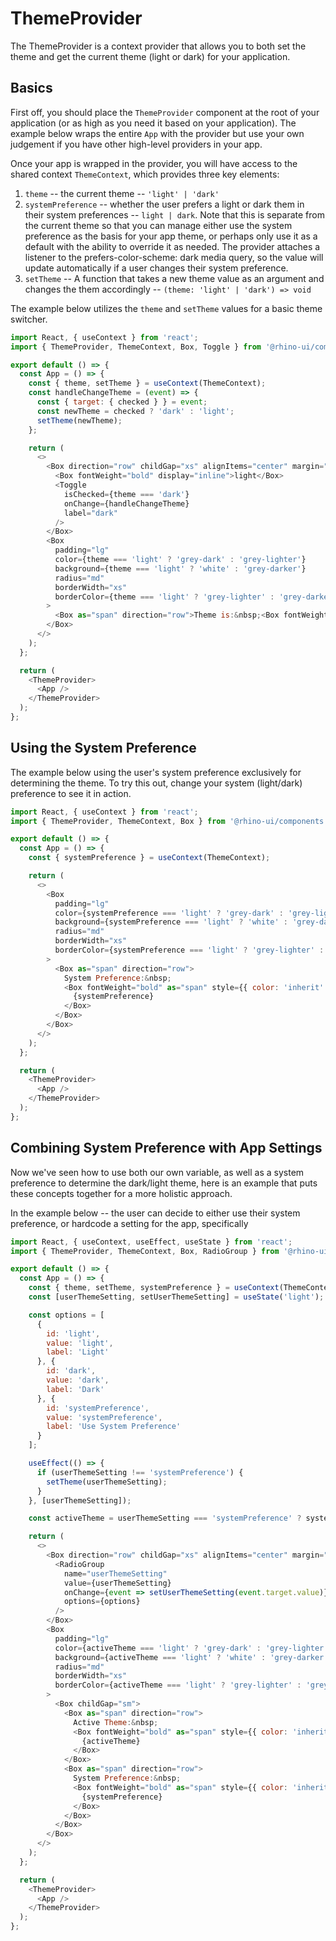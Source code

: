 
<Meta title="Providers/ThemeProvider/Codesandbox" />

# ThemeProvider

The ThemeProvider is a context provider that allows you to both set the theme and get the current theme (light or dark) for your application.

## Basics

First off, you should place the `ThemeProvider` component at the root of your application (or as high as you need it based on your application).
The example below wraps the entire `App` with the provider but use your own judgement if you have other high-level providers in your app.

Once your app is wrapped in the provider, you will have access to the shared context `ThemeContext`, which provides three key elements:

1. `theme` -- the current theme -- `'light' | 'dark'`
2. `systemPreference` -- whether the user prefers a light or dark them in their system preferences -- `light | dark`. Note that this is separate from the
current theme so that you can manage either use the system preference as the basis for your app theme, or perhaps only use it as a default with the ability to
override it as needed. The provider attaches a listener to the prefers-color-scheme: dark media query, so the value will update automatically if a user changes their
system preference.
3. `setTheme` -- A function that takes a new theme value as an argument and changes the them accordingly -- `(theme: 'light' | 'dark') => void`

The example below utilizes the `theme` and `setTheme` values for a basic theme switcher.

```js codesandbox=rhinolabs-components
import React, { useContext } from 'react';
import { ThemeProvider, ThemeContext, Box, Toggle } from '@rhino-ui/components';

export default () => {
  const App = () => {
    const { theme, setTheme } = useContext(ThemeContext);
    const handleChangeTheme = (event) => {
      const { target: { checked } } = event;
      const newTheme = checked ? 'dark' : 'light';
      setTheme(newTheme);
    };

    return (
      <>
        <Box direction="row" childGap="xs" alignItems="center" margin="0 0 md 0">
          <Box fontWeight="bold" display="inline">light</Box>
          <Toggle
            isChecked={theme === 'dark'}
            onChange={handleChangeTheme}
            label="dark"
          />
        </Box>
        <Box
          padding="lg"
          color={theme === 'light' ? 'grey-dark' : 'grey-lighter'}
          background={theme === 'light' ? 'white' : 'grey-darker'}
          radius="md"
          borderWidth="xs"
          borderColor={theme === 'light' ? 'grey-lighter' : 'grey-darker'}
        >
          <Box as="span" direction="row">Theme is:&nbsp;<Box fontWeight="bold" as="span">{theme}</Box></Box>
        </Box>
      </>
    );
  };

  return (
    <ThemeProvider>
      <App />
    </ThemeProvider>
  );
};
```


## Using the System Preference

The example below using the user's system preference exclusively for determining the theme. To try this out,
change your system (light/dark) preference to see it in action.

```js codesandbox=rhinolabs-components
import React, { useContext } from 'react';
import { ThemeProvider, ThemeContext, Box } from '@rhino-ui/components';

export default () => {
  const App = () => {
    const { systemPreference } = useContext(ThemeContext);

    return (
      <>
        <Box
          padding="lg"
          color={systemPreference === 'light' ? 'grey-dark' : 'grey-lighter'}
          background={systemPreference === 'light' ? 'white' : 'grey-darker'}
          radius="md"
          borderWidth="xs"
          borderColor={systemPreference === 'light' ? 'grey-lighter' : 'grey-darker'}
        >
          <Box as="span" direction="row">
            System Preference:&nbsp;
            <Box fontWeight="bold" as="span" style={{ color: 'inherit' }}>
              {systemPreference}
            </Box>
          </Box>
        </Box>
      </>
    );
  };

  return (
    <ThemeProvider>
      <App />
    </ThemeProvider>
  );
};
```

## Combining System Preference with App Settings

Now we've seen how to use both our own variable, as well as a system preference to determine the dark/light theme,
here is an example that puts these concepts together for a more holistic approach.

In the example below -- the user can decide to either use their system preference, or hardcode a setting for the app, specifically

```js codesandbox=rhinolabs-components
import React, { useContext, useEffect, useState } from 'react';
import { ThemeProvider, ThemeContext, Box, RadioGroup } from '@rhino-ui/components';

export default () => {
  const App = () => {
    const { theme, setTheme, systemPreference } = useContext(ThemeContext);
    const [userThemeSetting, setUserThemeSetting] = useState('light');

    const options = [
      {
        id: 'light',
        value: 'light',
        label: 'Light'
      }, {
        id: 'dark',
        value: 'dark',
        label: 'Dark'
      }, {
        id: 'systemPreference',
        value: 'systemPreference',
        label: 'Use System Preference'
      }
    ];

    useEffect(() => {
      if (userThemeSetting !== 'systemPreference') {
        setTheme(userThemeSetting);
      }
    }, [userThemeSetting]);

    const activeTheme = userThemeSetting === 'systemPreference' ? systemPreference : theme;

    return (
      <>
        <Box direction="row" childGap="xs" alignItems="center" margin="0 0 md 0">
          <RadioGroup
            name="userThemeSetting"
            value={userThemeSetting}
            onChange={event => setUserThemeSetting(event.target.value)}
            options={options}
          />
        </Box>
        <Box
          padding="lg"
          color={activeTheme === 'light' ? 'grey-dark' : 'grey-lighter'}
          background={activeTheme === 'light' ? 'white' : 'grey-darker'}
          radius="md"
          borderWidth="xs"
          borderColor={activeTheme === 'light' ? 'grey-lighter' : 'grey-darker'}
        >
          <Box childGap="sm">
            <Box as="span" direction="row">
              Active Theme:&nbsp;
              <Box fontWeight="bold" as="span" style={{ color: 'inherit' }}>
                {activeTheme}
              </Box>
            </Box>
            <Box as="span" direction="row">
              System Preference:&nbsp;
              <Box fontWeight="bold" as="span" style={{ color: 'inherit' }}>
                {systemPreference}
              </Box>
            </Box>
          </Box>
        </Box>
      </>
    );
  };

  return (
    <ThemeProvider>
      <App />
    </ThemeProvider>
  );
};
```

